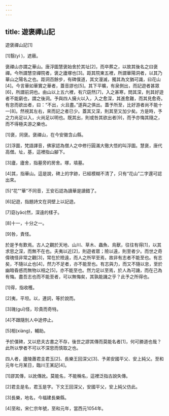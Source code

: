```yaml
---
---
---
```

title: 遊褒禪山記
---




遊褒禪山記[1]

[1]翳(yì )，遮蔽。

褒禪山亦謂之華山。唐浮圖慧褒始舍於其址[2]，而卒葬之，以故其後名之曰褒禪。今所謂慧空禪院者，褒之廬塚也[3]。距其院東五裡，所謂華陽洞者，以其乃華山之陽名之也。距洞百餘步，有碑僕道，其文漫滅，獨其為文猶可識，曰花山[4]。今言華如華實之華者，蓋音謬也[5]。其下平曠，有泉側出，而記遊者甚眾[6]，所謂前洞也。由山以上五六裡，有穴窈然[7]，入之甚寒，問其深，則其好遊者不能窮也，謂之後洞。予與四人擁火以入，入之愈深，其進愈難，而其見愈奇。有怠而欲出者，曰：“不出，火且盡。”遂與之俱出。蓋予所至，比好游者尚不能十一[8]。然視其左右，來而記之者已少。蓋其又深，則其至又加少矣。方是時，予之力尚足以入，火尚足以明也。既其出，則或咎其欲出者[9]，而予亦悔其隨之，而不得極夫游之樂也。

[1]褒，同褒。褒禪山，在今安徽含山縣。

[2]浮圖，梵語譯音，佛家認為僧人之中修行圓滿大徹大悟的叫浮圖。慧褒，唐代高僧。址，基，這裡指山腳下。

[3]廬，廬舍，指墓旁的房舍。塚，墳墓。

[4]其，指華山。這是說，碑上的字跡，已經模糊不清了，只有“花山”二字還可認出來。

[5]“花”“華”不同音，王安石認為讀華是讀錯了。

[6]記遊，指題詩文在洞壁上以記遊。

[7]窈(yǎo)然，深遠的樣子。

[8]十一，十分之一。

[9]咎，責怪。

於是予有歎焉。古人之觀於天地、山川、草木、蟲魚、鳥獸，往往有得[1]，以其求思之深，而無不在也。夫夷以近[2]，則遊者眾；險以遠，則至者少。而世之奇偉瑰怪非常之觀[3]，常在於險遠，而人之所罕至焉，故非有志者不能至也。有志矣，不隨以止也[4]，然力不足者，亦不能至也。有志與力，而又不隨以怠，至於幽暗昏惑而無物以相之[5]，亦不能至也。然力足以至焉，於人為可譏，而在己為有悔。盡吾志也而不能至者，可以無悔矣，其孰能譏之乎？此予之所得也。

[1]得，指收穫。

[2]夷，平坦。以，連詞，等於說而。

[3]瑰(guī)怪，珍貴而奇特。

[4]不跟隨別人中途停止。

[5]相(xiàng)，輔助。

予於僕碑，又以悲夫古書之不存，後世之謬其傳而莫能名者[1]，何可勝道也哉？此所以學者不可以不深思而慎取之也。

四人者，廬陵蕭君圭君玉[2]、長樂王回深父[3]、予弟安國平父、安上純父。至和元年七月某日，臨川王某記[4]。

[1]謬其傳，以訛傳訛。莫能名，不能稱名，這裡泛指古說失傳。

[2]君圭是名，君玉是字。下文王回深父，安國平父，安上純父仿此。

[3]長樂，地名，今福建長樂縣。

[4]至和，宋仁宗年號，至和元年，當西元1054年。